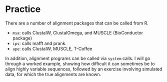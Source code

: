 # Practice

There are a number of alignment packages that can be called from R.

- ```msa```: calls ClustalW, ClustalOmega, and MUSCLE (BioConductor package)
- ```ips```: calls mafft and prank.
- ```ape```: calls ClustalW, MUSCLE, T-Coffee

In addition, alignment programs can be called via ```system``` calls. I will go through a worked example, showing how difficult it can sometimes be to align highly variable sequences, followed by an exercise involving simulated data, for which the true alignments are known.

